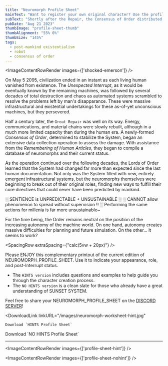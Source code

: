 ```yaml
---
title: "Neuromorph Profile Sheet"
mainText: "Want to register your own original character? Use the profile sheet to create a robot!"
subText: "Shortly after the Repair, the Consensus of Order distributed a standardized form to survey the machine population of the System, and assess damage caused by the Interrupt. They learned that the machine world had drastically changed."
pubDate: "Aug 21 2023"
thumbImage: "profile-sheet-thumb"
thumbAlignment: "55% 0%"
thumbSize: "145%"
tags:
  - post-mankind existentialism
  - robot
  - consensus of order
---
```



<ImageContentRowRender 
  images={['shocked-emerson']}
/>

On May 5 2095, civilization ended in an instant as each living human vanished from existence. The *Unexpected Interrupt*, as it would be eventually known by the remaining machines, was followed by several decades of total destruction and chaos as automated systems scrambled to resolve the problems left by man's disapparance. These were massive infrastructural and existential undertakings for these as-of-yet unconscious machines, but they persevered.

Half a century later, the `Great Repair` was well on its way. Energy, communications, and material chains were slowly rebuilt, although in a much more limited capacity than during the human era. A newly-formed *Consensus of Order*, determined to stabilize the System, began an extensive data collection operation to assess the damage. With assistance from the *Remembering of Human Articles*, they began to compile a database of neuromorphs and their current status.

As the operation continued over the following decades, the Lords of Order learned that the System had changed far more than expected since the last human documentation. Not only was the System filled with new, entirely emergent infrastructural systems, but the neuromorphs themselves were beginning to break out of their original roles, finding new ways to fulfill their core directives that could never have been predicted by mankind.

<QuoteContentRowRender author={AuthorOperatorCobalt} left>
  ░ SENTIENCE is UNPREDICTABLE + UNSUSTAINABLE ░
  ░ CANNOT allow phenomenon to spread without supervision !! ░
</QuoteContentRowRender>

<QuoteContentRowRender author={AuthorSanguineHaze} right>
  Performing the same actions for millenia is far more unsustainable~
</QuoteContentRowRender>

For the time being, the Order remains neutral on the position of the increasing autonomy of the machine world. On one hand, autonomy creates massive difficulties for planning and future simulation. On the other... it seems to work?

<SpacingRow extraSpacing={"calc(5vw + 20px)"} />

<QuoteContentRowRender author={AuthorUniserve} left >
Please ENJOY this complementary printout of the current edition of NEUROMORPH_PROFILE_SHEET. Use it to indicate your appearance, role, and post-Interrupt status.

* The `HINTS version` includes questions and examples to help guide you through the character creation process.
* The `NO HINTS version` is a clean slate for those who already have a great understanding of SUNSET SYSTEM.

Feel free to share your NEUROMORPH_PROFILE_SHEET on the <a href={CommonLinks.discord} target="_blank">DISCORD SERVER</a>!
</QuoteContentRowRender>

<ContentRow
  classes="profile-sheet-downloads">
  <DownloadLink
    linkURL="/images/neuromorph-worksheet-hint.jpg"
  >
    Download `HINTS Profile Sheet`
  </DownloadLink>
  <DownloadLink
    linkURL="/images/neuromorph-worksheet-nohint.jpg"
  >
    Download `NO HINTS Profile Sheet`
  </DownloadLink>
</ContentRow>

---

<ImageContentRowRender 
  images={['profile-sheet-hint']}
/>

<ImageContentRowRender 
  images={['profile-sheet-nohint']}
/>
